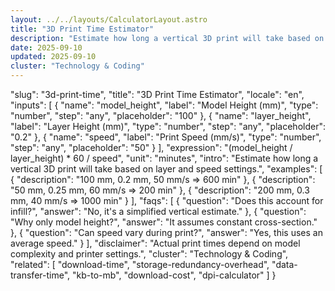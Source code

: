 ```yaml
---
layout: ../../layouts/CalculatorLayout.astro
title: "3D Print Time Estimator"
description: "Estimate how long a vertical 3D print will take based on layer and speed settings."
date: 2025-09-10
updated: 2025-09-10
cluster: "Technology & Coding"
---
```


  "slug": "3d-print-time",
  "title": "3D Print Time Estimator",
  "locale": "en",
  "inputs": [
    {
      "name": "model_height",
      "label": "Model Height (mm)",
      "type": "number",
      "step": "any",
      "placeholder": "100"
    },
    {
      "name": "layer_height",
      "label": "Layer Height (mm)",
      "type": "number",
      "step": "any",
      "placeholder": "0.2"
    },
    {
      "name": "speed",
      "label": "Print Speed (mm/s)",
      "type": "number",
      "step": "any",
      "placeholder": "50"
    }
  ],
  "expression": "(model_height / layer_height) * 60 / speed",
  "unit": "minutes",
  "intro": "Estimate how long a vertical 3D print will take based on layer and speed settings.",
  "examples": [
    {
      "description": "100 mm, 0.2 mm, 50 mm/s ⇒ 600 min"
    },
    {
      "description": "50 mm, 0.25 mm, 60 mm/s ⇒ 200 min"
    },
    {
      "description": "200 mm, 0.3 mm, 40 mm/s ⇒ 1000 min"
    }
  ],
  "faqs": [
    {
      "question": "Does this account for infill?",
      "answer": "No, it's a simplified vertical estimate."
    },
    {
      "question": "Why only model height?",
      "answer": "It assumes constant cross-section."
    },
    {
      "question": "Can speed vary during print?",
      "answer": "Yes, this uses an average speed."
    }
  ],
  "disclaimer": "Actual print times depend on model complexity and printer settings.",
  "cluster": "Technology & Coding",
  "related": [
    "download-time",
    "storage-redundancy-overhead",
    "data-transfer-time",
    "kb-to-mb",
    "download-cost",
    "dpi-calculator"
  ]
}

<Calculator schema={schema} />
